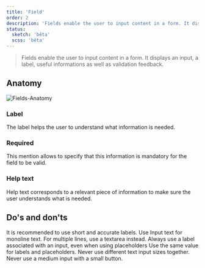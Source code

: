 ```yaml
---
title: 'Field'
order: 2
description: 'Fields enable the user to input content in a form. It displays an input, a label, useful informations as well as validation feedback.'
status:
  sketch: 'bêta'
  scss: 'bêta'
---
```


> Fields enable the user to input content in a form. It displays an input, a label, useful informations as well as validation feedback.

## Anatomy

![Fields-Anatomy](Fields--Anatomy.png)


### Label

The label helps the user to understand what information is needed.

### Required

This mention allows to specify that this information is mandatory for the field to be valid.

### Help text 

Help text corresponds to a relevant piece of information to make sure the user understands what is needed.

## Do's and don'ts

<HintItem>
  It is recommended to use short and accurate labels.
</HintItem>

<HintItem>
  Use Input text for monoline text. For multiple lines, use a textarea instead.
</HintItem>

<HintItem>
  Always use a label associated with an input, even when using placeholders
</HintItem>

<HintItem dont>
  Use the same value for labels and placeholders.
</HintItem>

<HintItem dont>
  Never use different text input sizes together.
</HintItem>

<HintItem dont>
  Never use a medium input with a small button.
</HintItem>
